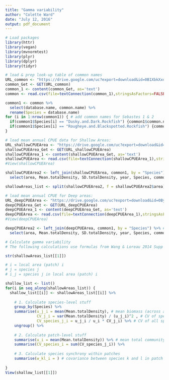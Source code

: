 ```yaml
---
title: "Gamma variability"
author: "Colette Ward"
date: "July 12, 2016"
output: pdf_document
---
```



```r
# Load packages
library(httr)
library(vegan)
library(mvnormtest)
library(plyr)
library(dplyr)
library(tidyr)

```


```r
# load & prep look-up table of common names
URL_common <- "https://drive.google.com/uc?export=download&id=0B1XbkXxdfD7ubzIzdURzanhfZnc" # this is "trawl_species_control_file.csv"
common_Get <- GET(URL_common)
common_1 <- content(common_Get, as='text')
common <- read.csv(file=textConnection(common_1),stringsAsFactors=FALSE,head=TRUE)

common1 <- common %>%
  select(database.name, common.name) %>%
  rename(Species = database.name)
for (i in 1:nrow(common1)) { # add common names for Sebastes 1 & 2
  if(common1$Species[i] == "Dusky.and.Dark.Rockfish") {common1$common.name[i] <- "Sebastes 1"}
  if(common1$Species[i] == "Rougheye.and.Blackspotted.Rockfish") {common1$common.name[i] <- "Sebastes 2"}
}
```


```r
# load mean annual CPUE data for Shallow Areas:
URL_shallowCPUEArea <- "https://drive.google.com/uc?export=download&id=0By1iaulIAI-uYzBOUFRtZklmX0U" # new data for shallow areas
shallowCPUEArea_Get <- GET(URL_shallowCPUEArea)
shallowCPUEArea_1 <- content(shallowCPUEArea_Get, as='text')
shallowCPUEArea <- read.csv(file=textConnection(shallowCPUEArea_1),stringsAsFactors=FALSE,head=TRUE)
#View(shallowCPUEArea)

shallowCPUEArea2 <- left_join(shallowCPUEArea, common1, by = "Species") %>% # merge common names onto SPCPUEArea
  select(area, Mean.totalDensity, SD.totalDensity, year, Species, common.name)

shallowAreas_list <- split(shallowCPUEArea2, f = shallowCPUEArea2$area) # create a list of dataframes (one df for each local area & total region)

```

```r
# load mean annual CPUE for Deep areas:
URL_deepCPUEArea <- "https://drive.google.com/uc?export=download&id=0By1iaulIAI-uVF9VWnNPX3Z3S3c"
deepCPUEArea_Get <- GET(URL_deepCPUEArea)
deepCPUEArea_1 <- content(deepCPUEArea_Get, as='text')
deepCPUEArea <- read.csv(file=textConnection(deepCPUEArea_1),stringsAsFactors=FALSE,head=TRUE)
#View(deepCPUEArea)

deepCPUEArea2 <- left_join(deepCPUEArea, common1, by = "Species") %>% # merge in common names
  select(area, Mean.totalDensity, SD.totalDensity, year, Species, common.name)

```

```r

# Calculate gamma variability
# The following calculations use formulas from Wang & Loreau 2014 Supp Mat (i.e. for varying biomass within and between local communities).

str(shallowAreas_list[[1]])

# i = local area (patch) i
# j = species j
# i_j = species j in local area (patch) i

shallow_list <- list()
for(i in seq_along(shallowAreas_list)) {
  shallow_list[[i]] <- shallowAreas_list[[i]] %>%
    
    # 1. Calculate species-level stuff
    group_by(Species) %>%
    summarise(u_j_i = mean(Mean.totalDensity), # mean biomass (across all years) of species j in patch i
              CV_j_i = var(Mean.totalDensity) / (u_j_i)^2 , # CV of species j in patch i
              CV_species_j_i = u_j_i / u_i * CV_j_i) %>% # CV of all species in patch i
    ungroup() %>% 
    
    # 2. Calculate patch-level stuff
    summarise(u_i = mean(Mean.totalDensity)) %>% # mean total community biomass (across all years) for local patch i
    summarise(CV_species_i = sum(CV_species_j_i)) %>%
    
    # 3. Calculate species synchrony within patches
    summarise(w_kl_i = ) # covariance between species k and l in patch i
    
}
View(shallow_list[[1]])

```